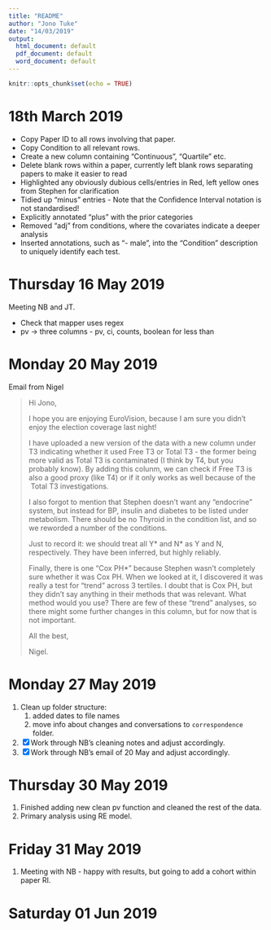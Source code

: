 ```yaml
---
title: "README"
author: "Jono Tuke"
date: "14/03/2019"
output:
  html_document: default
  pdf_document: default
  word_document: default
---
```


```r
knitr::opts_chunk$set(echo = TRUE)
```

# 18th March 2019
  
- Copy Paper ID to all rows involving that paper.
- Copy Condition to all relevant rows. 
- Create a new column containing "Continuous", "Quartile" etc.
- Delete blank rows within a paper, currently left blank rows separating papers to make it easier to read
- Highlighted any obviously dubious cells/entries in Red, left yellow ones from Stephen for clarification
- Tidied up "minus" entries - Note that the Confidence Interval notation is not standardised! 
- Explicitly annotated "plus" with the prior categories
- Removed "adj" from conditions, where the covariates indicate a deeper analysis
- Inserted annotations, such as "- male", into the "Condition" description to uniquely identify each test. 
  

# Thursday 16 May 2019

Meeting NB and JT. 

- Check that mapper uses regex
- pv -> three columns - pv, ci, counts, boolean for less than

# Monday 20 May 2019

Email from Nigel

> Hi Jono,
>
> I hope you are enjoying EuroVision, because I am sure you didn’t enjoy the election coverage last night!
>
> I have uploaded a new version of the data with a new column under T3 indicating whether it used Free T3 or Total T3 - the former being more valid as Total T3 is contaminated (I think by T4, but you probably know). By adding this colunm, we can check if Free T3 is also a good proxy (like T4) or if it only works as well because of the  Total T3 investigations.
>
> I also forgot to mention that Stephen doesn’t want any “endocrine” system, but instead for BP, insulin and diabetes to be listed under metabolism. There should be no Thyroid in the condition list, and so we reworded a number of the conditions.
>
> Just to record it: we should treat all Y* and N* as Y and N, respectively. They have been inferred, but highly reliably.
>
> Finally, there is one "Cox PH*” because Stephen wasn’t completely sure whether it was Cox PH. When we looked at it, I discovered it was really a test for “trend” across 3 tertiles. I doubt that is Cox PH, but they didn’t say anything in their methods that was relevant. What method would you use? There are few of these “trend” analyses, so there might some further changes in this column, but for now that is not important.
>
> All the best,
>
> Nigel.


# Monday 27 May 2019

1. Clean up folder structure: 
    1. added dates to file names
    2. move info about changes and conversations to `correspondence` folder. 
2. [x] Work through NB's cleaning notes and adjust accordingly. 
3. [x] Work through NB's email of 20 May and adjust accordingly. 

# Thursday 30 May 2019

1. Finished adding new clean pv function and cleaned the rest of the data. 
2. Primary analysis using RE model. 

# Friday 31 May 2019

1. Meeting with NB - happy with results, but going to add a cohort within paper RI. 

# Saturday 01 Jun 2019

